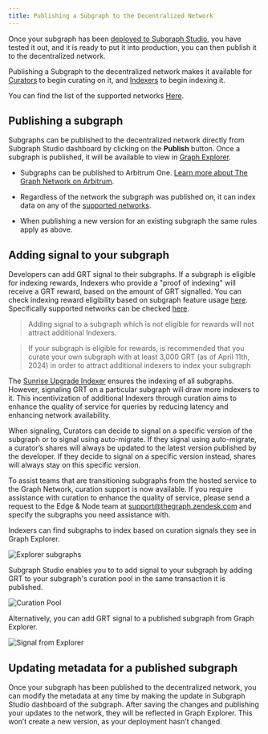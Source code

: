 ```yaml
---
title: Publishing a Subgraph to the Decentralized Network
---
```


Once your subgraph has been [deployed to Subgraph Studio](/deploying/deploying-a-subgraph-to-studio), you have tested it out, and it is ready to put it into production, you can then publish it to the decentralized network.

Publishing a Subgraph to the decentralized network makes it available for [Curators](/network/curating) to begin curating on it, and [Indexers](/network/indexing) to begin indexing it.

<VideoEmbed youtube="satdwdbvzAQ" />

You can find the list of the supported networks [Here](/developing/supported-networks).

## Publishing a subgraph

Subgraphs can be published to the decentralized network directly from Subgraph Studio dashboard by clicking on the **Publish** button. Once a subgraph is published, it will be available to view in [Graph Explorer](https://thegraph.com/explorer/).

- Subgraphs can be published to Arbitrum One. [Learn more about The Graph Network on Arbitrum](/arbitrum/arbitrum-faq).

- Regardless of the network the subgraph was published on, it can index data on any of the [supported networks](/developing/supported-networks).

- When publishing a new version for an existing subgraph the same rules apply as above.

## Adding signal to your subgraph

Developers can add GRT signal to their subgraphs. If a subgraph is eligible for indexing rewards, Indexers who provide a "proof of indexing" will receive a GRT reward, based on the amount of GRT signalled. You can check indexing reward eligibility based on subgraph feature usage [here](https://github.com/graphprotocol/indexer/blob/main/docs/feature-support-matrix.md). Specifically supported networks can be checked [here](/developing/supported-networks).

> Adding signal to a subgraph which is not eligible for rewards will not attract additional Indexers.

> If your subgraph is eligible for rewards, is recommended that you curate your own subgraph with at least 3,000 GRT (as of April 11th, 2024) in order to attract additional indexers to index your subgraph

The [Sunrise Upgrade Indexer](/sunrise/#what-is-the-upgrade-indexer) ensures the indexing of all subgraphs. However, signaling GRT on a particular subgraph will draw more indexers to it. This incentivization of additional Indexers through curation aims to enhance the quality of service for queries by reducing latency and enhancing network availability.

When signaling, Curators can decide to signal on a specific version of the subgraph or to signal using auto-migrate. If they signal using auto-migrate, a curator’s shares will always be updated to the latest version published by the developer. If they decide to signal on a specific version instead, shares will always stay on this specific version.

To assist teams that are transitioning subgraphs from the hosted service to the Graph Network, curation support is now available. If you require assistance with curation to enhance the quality of service, please send a request to the Edge & Node team at support@thegraph.zendesk.com and specify the subgraphs you need assistance with.

Indexers can find subgraphs to index based on curation signals they see in Graph Explorer.

![Explorer subgraphs](/img/explorer-subgraphs.png)

Subgraph Studio enables you to to add signal to your subgraph by adding GRT to your subgraph's curation pool in the same transaction it is published.

![Curation Pool](/img/curate-own-subgraph-tx.png)

Alternatively, you can add GRT signal to a published subgraph from Graph Explorer.

![Signal from Explorer](/img/signal-from-explorer.png)

## Updating metadata for a published subgraph

Once your subgraph has been published to the decentralized network, you can modify the metadata at any time by making the update in Subgraph Studio dashboard of the subgraph. After saving the changes and publishing your updates to the network, they will be reflected in Graph Explorer. This won’t create a new version, as your deployment hasn’t changed.
